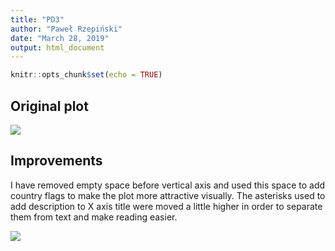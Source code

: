 ```yaml
---
title: "PD3"
author: "Paweł Rzepiński"
date: "March 28, 2019"
output: html_document
---
```


```r
knitr::opts_chunk$set(echo = TRUE)
```

## Original plot

![](./orginal_plot.svg)

## Improvements

I have removed empty space before vertical axis and used this space to add country flags to make the plot more attractive visually. The asterisks used to add description to X axis title were moved a little higher in order to separate them from text and make reading easier.

![](./updated_plot.svg)
